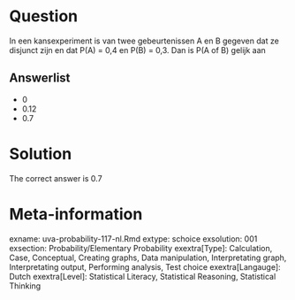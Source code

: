 Question
========

In een kansexperiment is van twee gebeurtenissen A en B gegeven dat ze disjunct zijn en dat P(A) = 0,4 en P(B) = 0,3. Dan is P(A of B) gelijk aan

Answerlist
----------
* 0
* 0.12
* 0.7

Solution
========

The correct answer is  0.7

Meta-information
================
exname: uva-probability-117-nl.Rmd
extype: schoice
exsolution: 001
exsection: Probability/Elementary Probability
exextra[Type]: Calculation, Case, Conceptual, Creating graphs, Data manipulation, Interpretating graph, Interpretating output, Performing analysis, Test choice
exextra[Langauge]: Dutch
exextra[Level]: Statistical Literacy, Statistical Reasoning, Statistical Thinking
